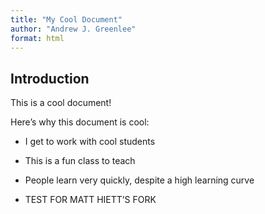 ```yaml
---
title: "My Cool Document"
author: "Andrew J. Greenlee"
format: html
---
```


## Introduction

This is a cool document!

Here's why this document is cool:

- I get to work with cool students
- This is a fun class to teach
- People learn very quickly, despite a high learning curve

- TEST FOR MATT HIETT'S FORK

